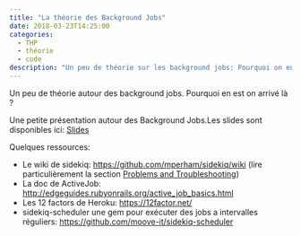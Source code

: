 ```yaml
---
title: "La théorie des Background Jobs"
date: 2018-03-23T14:25:00
categories:
  - THP
  - théorie
  - code
description: "Un peu de théorie sur les background jobs: Pourquoi on en est arrivé là ?"
---
```


Un peu de théorie autour des background jobs. Pourquoi en est on arrivé là ?

<!-- more -->

<Youtube videoId="UqH_G-BdIP4" />

Une petite présentation autour des Background Jobs.Les slides sont disponibles ici: [Slides](/prez/background_jobs/)

Quelques ressources:

- Le wiki de sidekiq: https://github.com/mperham/sidekiq/wiki (lire particulièrement la section [Problems and Troubleshooting](https://github.com/mperham/sidekiq/wiki/Problems-and-Troubleshooting))
- La doc de ActiveJob: http://edgeguides.rubyonrails.org/active_job_basics.html
- Les 12 factors de Heroku: https://12factor.net/
- sidekiq-scheduler une gem pour exécuter des jobs a intervalles réguliers: https://github.com/moove-it/sidekiq-scheduler
